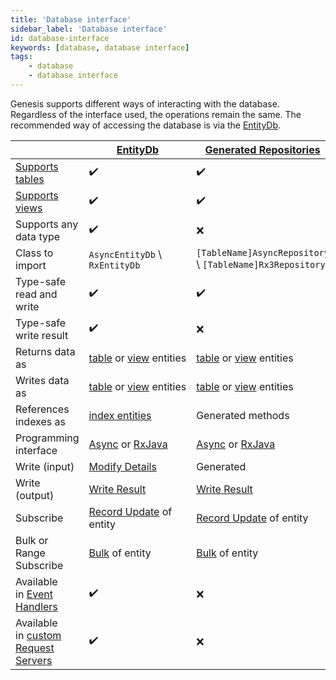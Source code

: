```yaml
---
title: 'Database interface'
sidebar_label: 'Database interface'
id: database-interface
keywords: [database, database interface]
tags:
    - database
    - database interface
---
```




Genesis supports different ways of interacting with the database. Regardless of the interface used, the operations remain the same. The recommended way of accessing the database is via the [EntityDb](../../../database/database-interface/entity-db/).

|  | [EntityDb](../../../database/database-interface/entity-db/)                                                     | [Generated Repositories](../../../database/database-interface/generated-repositories/) | [RxDb](../../../database/database-interface/rxdb/) |
| --- |---------------------------------------------------------------------------------------------------------| --- | --- |
| [Supports tables](../../../database/fields-tables-views/tables/) | ✔️ | ✔️ | ❌ |
| [Supports views](../../../database/fields-tables-views/views/) | ✔️ | ✔️ | ❌ |
| Supports any data type | ✔️ | ❌ | ✔️ |
| Class to import | `AsyncEntityDb` \ `RxEntityDb` | `[TableName]AsyncRepository` \ `[TableName]Rx3Repository` | `RxDb` |
| Type-safe read and write | ✔️ | ✔️ | ❌ |
| Type-safe write result | ✔️ | ❌ | ❌ |
| Returns data as | [table](../../../database/data-types/table-entities/) or [view](../../../database/data-types/views-entities/) entities | [table](../../../database/data-types/table-entities/) or [view](../../../database/data-types/views-entities/) entities | [DbRecord](../../../database/data-types/dbrecord/) |
| Writes data as | [table](../../../database/data-types/table-entities/) or [view](../../../database/data-types/views-entities/) entities  | [table](../../../database/data-types/table-entities/) or [view](../../../database/data-types/views-entities/) entities | [DbRecord](../../../database/data-types/dbrecord/) |
| References indexes as | [index entities](../../../database/data-types/index-entities/) | Generated methods | [DbRecord](../../../database/data-types/dbrecord/) and `String` |
| Programming interface | [Async](../../../database/types-of-api/async/) or [RxJava](../../../database/types-of-api/rxjava/) | [Async](../../../database/types-of-api/async/) or [RxJava](../../../database/types-of-api/rxjava/) | [RxJava](../../../database/types-of-api/rxjava/) |
| Write (input) | [Modify Details](../../../database/helper-classes/modify-details/#entity-modify-details) | Generated | [Modify Details](../../../database/helper-classes/modify-details/#modify-details) |
| Write (output) | [Write Result](../../../database/helper-classes/write-result/#entity-write-result) | [Write Result](../../../database/helper-classes/write-result/#write-result) | [Write result](../../../database/helper-classes/write-result/#write-result) |
| Subscribe | [Record Update](../../../database/helper-classes/subscription/record-update/) of entity | [Record Update](../../../database/helper-classes/subscription/record-update/) of entity | [Record Update](../../../database/helper-classes/subscription/record-update/) of `DbRecord` |
| Bulk or Range Subscribe | [Bulk](../../../database/helper-classes/subscription/bulk/) of entity | [Bulk](../../../database/helper-classes/subscription/bulk/) of entity | [Bulk](../../../database/helper-classes/subscription/bulk/) of `DbRecord` |
| Available in [Event Handlers](../../../getting-started/learn-the-basics/modules/inside-an-event-handler/) | ✔️ | ❌ | ❌ |
| Available in [custom Request Servers](../../../getting-started/learn-the-basics/modules/inside-a-request-server/) | ✔️ | ❌ | ❌ |
